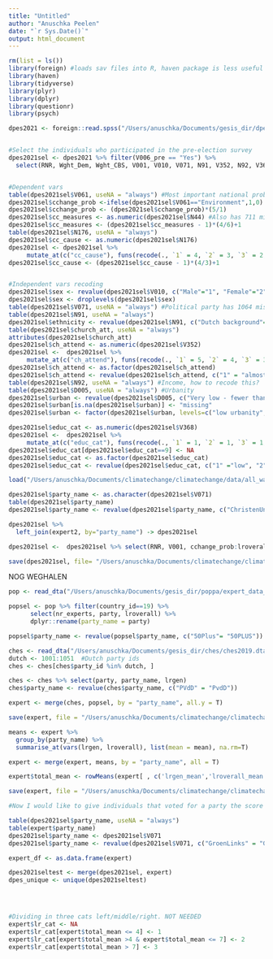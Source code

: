 ```yaml
---
title: "Untitled"
author: "Anuschka Peelen"
date: "`r Sys.Date()`"
output: html_document
---
```


```r
rm(list = ls())
library(foreign) #loads sav files into R, haven package is less useful with variable structure/type and recoding
library(haven)
library(tidyverse) 
library(plyr) 
library(dplyr)
library(questionr)
library(psych)
```

```r
dpes2021 <- foreign::read.spss("/Users/anuschka/Documents/gesis_dir/dpes/dpes2021.sav", use.value.labels = T,  to.data.frame = T)


#Select the individuals who participated in the pre-election survey
dpes2021sel <- dpes2021 %>% filter(V006_pre == "Yes") %>%
  select(RNR, Wght_Dem, Wght_CBS, V001, V010, V071, N91, V352, N92, V368, D005, V061, N44, N176)


#Dependent vars
table(dpes2021sel$V061, useNA = "always") #Most important national problem. One of the answer cats is environment, but it has about 703 missings. And is environment the same as climate change?
dpes2021sel$cchange_prob <-ifelse(dpes2021sel$V061=="Environment",1,0)
dpes2021sel$cchange_prob <- (dpes2021sel$cchange_prob)*(5/1)
dpes2021sel$cc_measures <- as.numeric(dpes2021sel$N44) #Also has 711 missings. 
dpes2021sel$cc_measures <- (dpes2021sel$cc_measures - 1)*(4/6)+1
table(dpes2021sel$N176, useNA = "always")
dpes2021sel$cc_cause <- as.numeric(dpes2021sel$N176)
dpes2021sel <- dpes2021sel %>% 
     mutate_at(c("cc_cause"), funs(recode(., `1` = 4, `2` = 3, `3` = 2, `4` = 1)))
dpes2021sel$cc_cause <- (dpes2021sel$cc_cause - 1)*(4/3)+1


#Independent vars recoding
dpes2021sel$sex <- revalue(dpes2021sel$V010, c("Male"="1", "Female"="2", "Other, namely" = NA))
dpes2021sel$sex <- droplevels(dpes2021sel$sex)
table(dpes2021sel$V071, useNA = "always") #Political party has 1064 missings
table(dpes2021sel$N91, useNA = "always")
dpes2021sel$ethnicity <- revalue(dpes2021sel$N91, c("Dutch background"="dutch", "First generation foreign, Western background"="western", "Second generation foreign, Western background"="western", "First generation foreign, non-Western background"="non-western","Second generation foreign, non-Western background" = "non-western"))
table(dpes2021sel$church_att, useNA = "always")
attributes(dpes2021sel$church_att)
dpes2021sel$ch_attend <- as.numeric(dpes2021sel$V352)
dpes2021sel <-  dpes2021sel %>%
     mutate_at(c("ch_attend"), funs(recode(., `1` = 5, `2` = 4, `3` = 3, `4` = 2, `5`= 1)))
dpes2021sel$ch_attend <- as.factor(dpes2021sel$ch_attend)
dpes2021sel$ch_attend <- revalue(dpes2021sel$ch_attend, c("1" = "almost never", "2" = "several times a year", "3"= "once a month", "4" = "2 or 3 times a month", "5" = "Once a week or more"))
table(dpes2021sel$N92, useNA = "always") #Income, how to recode this?
table(dpes2021sel$D005, useNA = "always") #Urbanity
dpes2021sel$urban <- revalue(dpes2021sel$D005, c("Very low - fewer than 500 addresses per square kilometer" = "low urbanity", "Low - 500 to 1,000 addresses per square kilometer" = "low urbanity", "Medium - 1,000 to 1,500 addresses per square kilometer" = "medium urbanity", "High - 500 to 2,000 addresses per square kilometer" = "high urbanity","Very high - 2,500 addresses or more per square kilometer" = "high urbanity"))
dpes2021sel$urban[is.na(dpes2021sel$urban)] <- "missing"
dpes2021sel$urban <- factor(dpes2021sel$urban, levels=c("low urbanity", "medium urbanity", "high urbanity", "missing"), ordered=TRUE)

dpes2021sel$educ_cat <- as.numeric(dpes2021sel$V368)
dpes2021sel <-  dpes2021sel %>%
     mutate_at(c("educ_cat"), funs(recode(., `1` = 1, `2` = 1, `3` = 1, `4` = 2, `5`= 2, `6` = 3, `7` = 3, `8` = 3)))
dpes2021sel$educ_cat[dpes2021sel$educ_cat==9] <- NA
dpes2021sel$educ_cat <- as.factor(dpes2021sel$educ_cat) 
dpes2021sel$educ_cat <- revalue(dpes2021sel$educ_cat, c("1" ="low", "2"="medium", "3"= "high"))

load("/Users/anuschka/Documents/climatechange/climatechange/data/all_waves/expert.RData")

dpes2021sel$party_name <- as.character(dpes2021sel$V071)
table(dpes2021sel$party_name)
dpes2021sel$party_name <- revalue(dpes2021sel$party_name, c("ChristenUnie"= "CU", "GroenLinks"="GL","Forum voor Democratie"="FvD"))

dpes2021sel %>% 
  left_join(expert2, by="party_name") -> dpes2021sel

dpes2021sel <-  dpes2021sel %>% select(RNR, V001, cchange_prob:lroverall_mean, N92)

save(dpes2021sel, file= "/Users/anuschka/Documents/climatechange/climatechange/data/final_data/dpes2021sel.RData")

```



NOG WEGHALEN

```r
pop <- read_dta("/Users/anuschka/Documents/gesis_dir/poppa/expert_data_stata.dta")

popsel <- pop %>% filter(country_id==19) %>%
      select(nr_experts, party, lroverall) %>%
      dplyr::rename(party_name = party) 

popsel$party_name <- revalue(popsel$party_name, c("50Plus"= "50PLUS"))

ches <- read_dta("/Users/anuschka/Documents/gesis_dir/ches/ches2019.dta")
dutch <- 1001:1051  #Dutch party ids
ches <- ches[ches$party_id %in% dutch, ] 

ches <- ches %>% select(party, party_name, lrgen) 
ches$party_name <- revalue(ches$party_name, c("PVdD" = "PvdD"))

expert <- merge(ches, popsel, by = "party_name", all.y = T)

save(expert, file = "/Users/anuschka/Documents/climatechange/climatechange/data/all_waves/expert.RData")

means <- expert %>%
  group_by(party_name) %>%
  summarise_at(vars(lrgen, lroverall), list(mean = mean), na.rm=T) 

expert <- merge(expert, means, by = "party_name", all = T)

expert$total_mean <- rowMeans(expert[ , c('lrgen_mean','lroverall_mean')], na.rm=T)

save(expert, file = "/Users/anuschka/Documents/climatechange/climatechange/data/all_waves/expert.RData")

#Now I would like to give individuals that voted for a party the score of the colmeans above. So I make sure the names are the same between the datasets. 

table(dpes2021sel$party_name, useNA = "always")
table(expert$party_name)
dpes2021sel$party_name <- dpes2021sel$V071
dpes2021sel$party_name <- revalue(dpes2021sel$V071, c("GroenLinks" = "GL", "ChristenUnie" = "CU", "Forum voor Democratie" = "FvD"))

expert_df <- as.data.frame(expert)

dpes2021seltest <- merge(dpes2021sel, expert)
dpes_unique <- unique(dpes2021seltest)
 



#Dividing in three cats left/middle/right. NOT NEEDED
expert$lr_cat <- NA
expert$lr_cat[expert$total_mean <= 4] <- 1
expert$lr_cat[expert$total_mean >4 & expert$total_mean <= 7] <- 2
expert$lr_cat[expert$total_mean > 7] <- 3 

```


